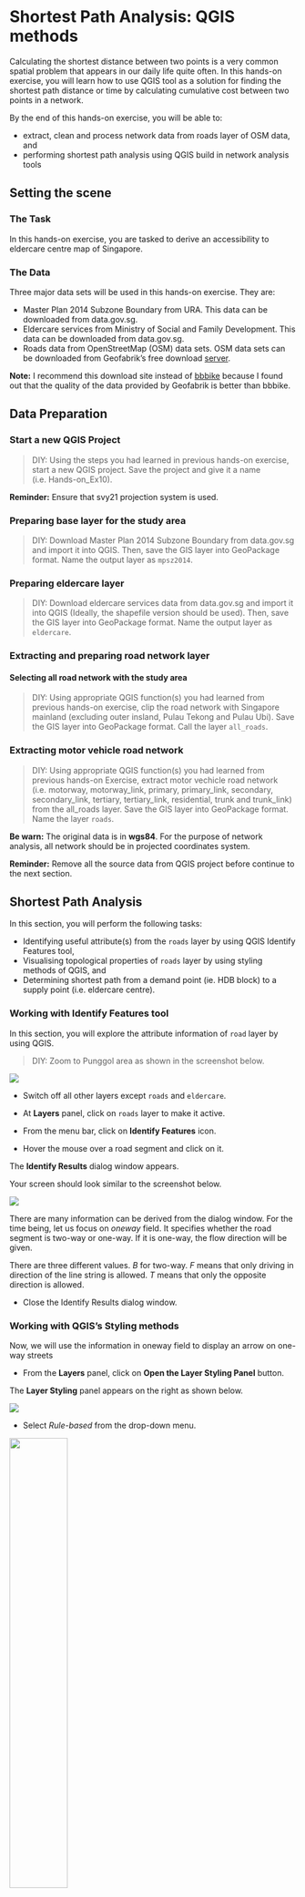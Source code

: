 # Shortest Path Analysis: QGIS methods

Calculating the shortest distance between two points is a very common spatial problem that appears in our daily life quite often.  In this hands-on exercise, you will learn how to use QGIS tool as a solution for finding the shortest path distance or time by calculating cumulative cost between two points in a network. 

By the end of this hands-on exercise, you will be able to:

-   extract, clean and process network data from roads layer of OSM data, and
-   performing shortest path analysis using QGIS build in network analysis tools

## Setting the scene

### The Task

In this hands-on exercise, you are tasked to derive an accessibility to eldercare centre map of Singapore.

### The Data

Three major data sets will be used in this hands-on exercise. They are:

-   Master Plan 2014 Subzone Boundary from URA. This data can be downloaded from data.gov.sg.
-   Eldercare services from Ministry of Social and Family Development. This data can be downloaded from data.gov.sg.
-   Roads data from OpenStreetMap (OSM) data sets. OSM data sets can be downloaded from Geofabrik's free download [server](https://download.geofabrik.de/).

**Note:** I recommend this download site instead of [bbbike](https://www.bbbike.org/) because I found out that the quality of the data provided by Geofabrik is better than bbbike.

## Data Preparation

### Start a new QGIS Project

> DIY: Using the steps you had learned in previous hands-on exercise, start a new QGIS project. Save the project and give it a name (i.e. Hands-on_Ex10).

**Reminder:** Ensure that svy21 projection system is used.

### Preparing base layer for the study area

> DIY: Download Master Plan 2014 Subzone Boundary from data.gov.sg and import it into QGIS. Then, save the GIS layer into GeoPackage format. Name the output layer as `mpsz2014`.

### Preparing eldercare layer

> DIY: Download eldercare services data from data.gov.sg and import it into QGIS (Ideally, the shapefile version should be used). Then, save the GIS layer into GeoPackage format. Name the output layer as `eldercare`.

### Extracting and preparing road network layer

#### Selecting all road network with the study area

> DIY: Using appropriate QGIS function(s) you had learned from previous hands-on exercise, clip the road network with Singapore mainland (excluding outer insland, Pulau Tekong and Pulau Ubi). Save the GIS layer into GeoPackage format. Call the layer `all_roads`.

### Extracting motor vehicle road network

> DIY: Using appropriate QGIS function(s) you had learned from previous hands-on Exercise, extract motor vechicle road network (i.e. motorway, motorway_link, primary, primary_link, secondary, secondary_link, tertiary, tertiary_link, residential, trunk and trunk_link) from the all_roads layer. Save the GIS layer into GeoPackage format. Name the layer `roads`.

**Be warn:** The original data is in **wgs84**. For the purpose of network analysis, all network should be in projected coordinates system.

**Reminder:** Remove all the source data from QGIS project before continue to the next section.

## Shortest Path Analysis

In this section, you will perform the following tasks:

-   Identifying useful attribute(s) from the `roads` layer by using QGIS Identify Features tool,
-   Visualising topological properties of `roads` layer by using styling methods of QGIS, and
-   Determining shortest path from a demand point (ie. HDB block) to a supply point (i.e. eldercare centre).

### Working with Identify Features tool

In this section, you will explore the attribute information of `road` layer by using QGIS.

> DIY: Zoom to Punggol area as shown in the screenshot below.

![](img09/image6.jpg)

-   Switch off all other layers except `roads` and `eldercare`.

-   At **Layers** panel, click on `roads` layer to make it active.

-   From the menu bar, click on **Identify Features** icon.

-   Hover the mouse over a road segment and click on it.

The **Identify Results** dialog window appears.

Your screen should look similar to the screenshot below.

![](img09/image7.jpg)

There are many information can be derived from the dialog window. For the time being, let us focus on *oneway* field. It specifies whether the road segment is two-way or one-way. If it is one-way, the flow direction will be given.

There are three different values. *B* for two-way. *F* means that only driving in direction of the line string is allowed. *T* means that only the opposite direction is allowed.

-   Close the Identify Results dialog window.

### Working with QGIS's Styling methods

Now, we will use the information in oneway field to display an arrow on one-way streets

-   From the **Layers** panel, click on **Open the Layer Styling Panel** button.

The **Layer Styling** panel appears on the right as shown below.

![](img09/image8.jpg)

-   Select *Rule-based* from the drop-down menu.

![](img09/image9.jpg){width="45%"}

We will create a new style with a filter for only the one-way roads.

-   Click on the *Add rule +* button.

![](img09/image10.jpg){width="45%"}

-   From the **Edit rule** dialog, click on **Expression** button.

![](img09/image11.jpg){width="45%"}

The **Expression String Builder** dialog window appears.

We are going to build an expression that select all one-way streets.

-   Click on the black triangle in front of **Fields and Values** to expand the section.

![](img09/image12.jpg){width="55%"}

-   Double-click on `oneway` field.

-   Click on *=* button.

-   At the **Expression** pane, complete the expression as shown below.

![](img09/image13.jpg){width="35%"}

-   Click on **Ok** button.

Notice that **Filter** option has been updated.

![](img09/image14.jpg){width="55%"}

Next, we are going to change the Symbol layer type to *Market line*.

![](img09/image15.jpg){width="55%"}

Notice that the road lines are marked with red markers now.

![](img09/image16.jpg)

-   At the **Marker placement** pane, click on the radio button in front of `on center point`.

Notice that the markers are placed at the centre of each line segment.

![](img09/image18.jpg)

-   At the **Symbol** pane, click on `Simple marker`.

![](img09/image19.jpg){width="55%"}

-   Scroll down and select *filled_arrowhead* marker.

![](img09/image20.jpg){width="35%"}

Notice that arrow-like symbol now appears on the one-way streets as shown below.

![](img09/image21.jpg)

You can close **Layer Styling** dialog window now.

-   At the **Layer Styling** panel, click on the cross located at the upper right of the panel.

### Working with build in shortest path tool

Now, we are going to determine the shortest path from Block 619B to eldercare centre located at Block 211B (lower left corner of the view window)

-   From the menu bar, click on **Processing** -\> **Toolbar**.

-   At the **Toolbox** search pane, type **Shortest path**.

Your screen should look similar to the screenshot below.

![](img09/image22.jpg){width="45%"}

-   Double-click on **Shortest path (point to point)** of **Network analysis**.

**Shortest Path (Point to Point)** dialog window appears.

-   For **Vector layer representing network**, select `roads` from the drop-down list.

-   For **Path type to calculate**, select *Shortest* from the drop-down list.

-   For **Start point**, manually click on the *Block 619B*.

-   For **End point**, manually click on *Block 211B*.

-   For **Direction field \[optional\]**, select `oneway` from the drop-down list.

-   For **Value for forward direction \[optional\]**, type *F*.

-   For **Value for backward direction \[optional\]**, type *T*.

The **Shortest Path (Point to Point)** dialog window looks similar to the screenshot below.

![](img09/image23.jpg)

We will keep the rest of the selection as default for the time being.

When you are ready,

-   click on **Run** button.

**Reminder**: Read the log before closing the dialog window.

-   Click on the **Close** button to close the dialog window.

Notice that a temporary layer called `Shortest Path` is added on Layers panel and is display on the map view.

The default line thickness of `Shortest Path` is too thin to view.

> DIY: Using the steps you had learned in previous hands-on exercise, increase the thickness of the line symbol.

You screen should look similar to the screenshot below.

![](img09/image24.jpg)

> DIY: Using the steps you had learned from previous hands-on exercise, save the temporary Shortest Path layer into GeoPackage format. Name the layer `Shortest_path` and add it onto the map view.

> DIY: Remove the temparory layer from the Layers panel.


